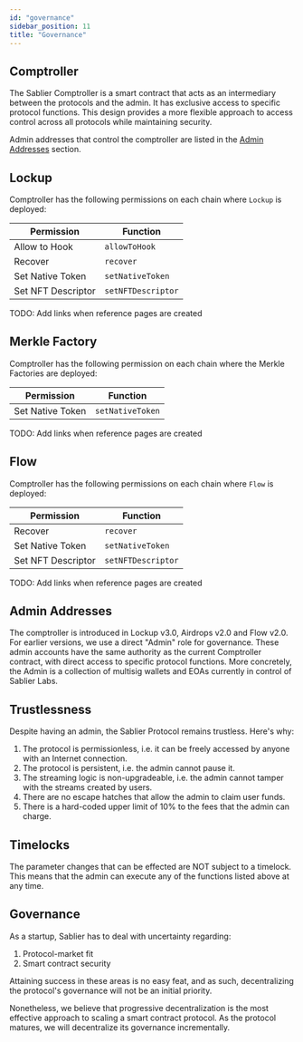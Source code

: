```yaml
---
id: "governance"
sidebar_position: 11
title: "Governance"
---
```



## Comptroller

The Sablier Comptroller is a smart contract that acts as an intermediary between the protocols and the admin. It has
exclusive access to specific protocol functions. This design provides a more flexible approach to access control across
all protocols while maintaining security.

Admin addresses that control the comptroller are listed in the [Admin Addresses](#admin-addresses) section.

<ComptrollersTable />

## Lockup

Comptroller has the following permissions on each chain where `Lockup` is deployed:

| Permission         | Function           |
| ------------------ | ------------------ |
| Allow to Hook      | `allowToHook`      |
| Recover            | `recover`          |
| Set Native Token   | `setNativeToken`   |
| Set NFT Descriptor | `setNFTDescriptor` |

TODO: Add links when reference pages are created

## Merkle Factory

Comptroller has the following permission on each chain where the Merkle Factories are deployed:

| Permission       | Function         |
| ---------------- | ---------------- |
| Set Native Token | `setNativeToken` |

TODO: Add links when reference pages are created

## Flow

Comptroller has the following permissions on each chain where `Flow` is deployed:

| Permission         | Function           |
| ------------------ | ------------------ |
| Recover            | `recover`          |
| Set Native Token   | `setNativeToken`   |
| Set NFT Descriptor | `setNFTDescriptor` |

TODO: Add links when reference pages are created

## Admin Addresses

The comptroller is introduced in Lockup v3.0, Airdrops v2.0 and Flow v2.0. For earlier versions, we use a direct "Admin"
role for governance. These admin accounts have the same authority as the current Comptroller contract, with direct
access to specific protocol functions. More concretely, the Admin is a collection of multisig wallets and EOAs currently
in control of Sablier Labs.

<AdminsTable />

## Trustlessness

Despite having an admin, the Sablier Protocol remains trustless. Here's why:

1. The protocol is permissionless, i.e. it can be freely accessed by anyone with an Internet connection.
2. The protocol is persistent, i.e. the admin cannot pause it.
3. The streaming logic is non-upgradeable, i.e. the admin cannot tamper with the streams created by users.
4. There are no escape hatches that allow the admin to claim user funds.
5. There is a hard-coded upper limit of 10% to the fees that the admin can charge.

## Timelocks

The parameter changes that can be effected are NOT subject to a timelock. This means that the admin can execute any of
the functions listed above at any time.

## Governance

As a startup, Sablier has to deal with uncertainty regarding:

1. Protocol-market fit
2. Smart contract security

Attaining success in these areas is no easy feat, and as such, decentralizing the protocol's governance will not be an
initial priority.

Nonetheless, we believe that progressive decentralization is the most effective approach to scaling a smart contract
protocol. As the protocol matures, we will decentralize its governance incrementally.
